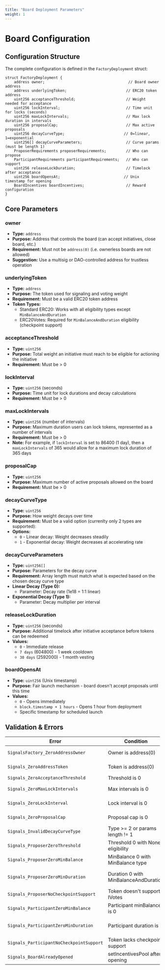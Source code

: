 ```yaml
---
title: "Board Deployment Parameters"
weight: 1
---
```


# Board Configuration

## Configuration Structure

The complete configuration is defined in the `FactoryDeployment` struct:

```solidity
struct FactoryDeployment {
    address owner;                                      // Board owner address
    address underlyingToken;                           // ERC20 token address
    uint256 acceptanceThreshold;                       // Weight needed for acceptance
    uint256 lockInterval;                              // Time unit for locks (seconds)
    uint256 maxLockIntervals;                          // Max lock duration in intervals
    uint256 proposalCap;                               // Max active proposals
    uint256 decayCurveType;                           // 0=linear, 1=exponential
    uint256[] decayCurveParameters;                    // Curve params (must be length 1)
    ProposerRequirements proposerRequirements;         // Who can propose
    ParticipantRequirements participantRequirements;   // Who can support
    uint256 releaseLockDuration;                       // Timelock after acceptance
    uint256 boardOpensAt;                             // Unix timestamp for opening
    BoardIncentives boardIncentives;                   // Reward configuration
}
```

## Core Parameters

### owner

- **Type:** `address`
- **Purpose:** Address that controls the board (can accept initiatives, close board, etc.)
- **Requirement:** Must not be `address(0)` (i.e. ownerless boards are not allowed)
- **Suggestion:** Use a multisig or DAO-controlled address for trustless operation

### underlyingToken

- **Type:** `address`
- **Purpose:** The token used for signaling and voting weight
- **Requirement:** Must be a valid ERC20 token address
- **Token Types:**
  - Standard ERC20: Works with all eligibility types except `MinBalanceAndDuration`
  - ERC20Votes: Required for `MinBalanceAndDuration` eligibility (checkpoint support)

### acceptanceThreshold

- **Type:** `uint256`
- **Purpose:** Total weight an initiative must reach to be eligible for actioning the initiative
- **Requirement:** Must be > 0

### lockInterval

- **Type:** `uint256` (seconds)
- **Purpose:** Time unit for lock durations and decay calculations
- **Requirement:** Must be > 0

### maxLockIntervals

- **Type:** `uint256` (number of intervals)
- **Purpose:** Maximum duration users can lock tokens, represented as a number of intervals 
- **Requirement:** Must be > 0
- **Note:** For example, if `lockInterval` is set to 86400 (1 day), then a `maxLockIntervals` of 365 would allow for a maximum lock duration of 365 days

### proposalCap

- **Type:** `uint256`
- **Purpose:** Maximum number of active proposals allowed on the board
- **Requirement:** Must be > 0

### decayCurveType

- **Type:** `uint256`
- **Purpose:** How weight decays over time
- **Requirement:** Must be a valid option (currenlty only 2 types are supported):
- **Options:**
  - `0` - Linear decay: Weight decreases steadily
  - `1` - Exponential decay: Weight decreases at accelerating rate

### decayCurveParameters

- **Type:** `uint256[]`
- **Purpose:** Parameters for the decay curve
- **Requirement:** Array length must match what is expected based on the chosen decay curve type
- **Linear Decay (Type 0):**
  - Parameter: Decay rate (1e18 = 1:1 linear)
- **Exponential Decay (Type 1):**
  - Parameter: Decay multiplier per interval

### releaseLockDuration

- **Type:** `uint256` (seconds)
- **Purpose:** Additional timelock after initiative acceptance before tokens can be redeemed
- **Values:**
  - `0` - Immediate release
  - `7 days` (604800) - 1 week cooldown
  - `30 days` (2592000) - 1 month vesting

### boardOpensAt

- **Type:** `uint256` (Unix timestamp)
- **Purpose:** Fair launch mechanism - board doesn't accept proposals until this time
- **Values:**
  - `0` - Opens immediately
  - `block.timestamp + 1 hours` - Opens 1 hour from deployment
  - Specific timestamp for scheduled launch

## Validation & Errors

| Error | Condition | Fix |
|-------|-----------|-----|
| `SignalsFactory_ZeroAddressOwner` | Owner is address(0) | Provide valid owner address |
| `Signals_ZeroAddressToken` | Token is address(0) | Provide valid token address |
| `Signals_ZeroAcceptanceThreshold` | Threshold is 0 | Set threshold > 0 |
| `Signals_ZeroMaxLockIntervals` | Max intervals is 0 | Set max intervals > 0 |
| `Signals_ZeroLockInterval` | Lock interval is 0 | Set lock interval > 0 |
| `Signals_ZeroProposalCap` | Proposal cap is 0 | Set proposal cap > 0 |
| `Signals_InvalidDecayCurveType` | Type >= 2 or params length != 1 | Use type 0 or 1, array length 1 |
| `Signals_ProposerZeroThreshold` | Threshold 0 with None eligibility | Set threshold > 0 |
| `Signals_ProposerZeroMinBalance` | MinBalance 0 with MinBalance type | Set minBalance > 0 |
| `Signals_ProposerZeroMinDuration` | Duration 0 with MinBalanceAndDuration | Set minHoldingDuration > 0 |
| `Signals_ProposerNoCheckpointSupport` | Token doesn't support IVotes | Use ERC20Votes token |
| `Signals_ParticipantZeroMinBalance` | Participant minBalance is 0 | Set minBalance > 0 |
| `Signals_ParticipantZeroMinDuration` | Participant duration is 0 | Set minHoldingDuration > 0 |
| `Signals_ParticipantNoCheckpointSupport` | Token lacks checkpoint support | Use ERC20Votes token |
| `Signals_BoardAlreadyOpened` | setIncentivesPool after opening | Call before boardOpensAt |